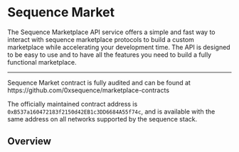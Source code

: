 
# Sequence Market

The Sequence Marketplace API service offers a simple and fast way to interact with sequence marketplace protocols to build a custom marketplace while accelerating your development time. The API is designed to be easy to use and to have all the features you need to build a fully functional marketplace.

---

<Callout type="tip">
Sequence Market contract is fully audited and can be found at https://github.com/0xsequence/marketplace-contracts

The officially maintained contract address is `0xB537a160472183f2150d42EB1c3DD6684A55f74c`, and is available with the same address on all networks supported by the sequence stack.

</Callout>

## Overview

<CardGrid>
  <Card
    title="Quickstart"
    description="Use or copy a demo custom marketplace built for an Aviator game"
    icon="✈"
    link="/solutions/marketplaces/orderbook/quickstart"
  />
  <Card
    title="Custom Marketplace Guide"
    description="End to end walkthrough of how to build a complete custom marketplace"
    icon="✈"
    link="/guides/custom-marketplace"
  />
  <Card
    title="Get Top Orders"
    description="Build experiences to enable the best order offered"
    icon="⛰️"
    link="/api/marketplace/examples/get-top-orders"
  />
  <Card
    title="Get Orderbook Details"
    description="Query the orderbook details based on collection and properties"
    icon="🎞️"
    link="/api/marketplace/examples/get-orderbook"
  />
  <Card
    title="Get User Activities"
    description="Follow along with your users by enabling experiences that promote tx history"
    icon="📓"
    link="/api/marketplace/examples/get-user-activities"
  />
  <Card
    title="Orderbook Transactions"
    description="Send transactions to create or fulfill orders on the orderbook marketlace"
    icon="🧱"
    link="/api/marketplace/examples/orderbook-transactions"
  />
</CardGrid>
